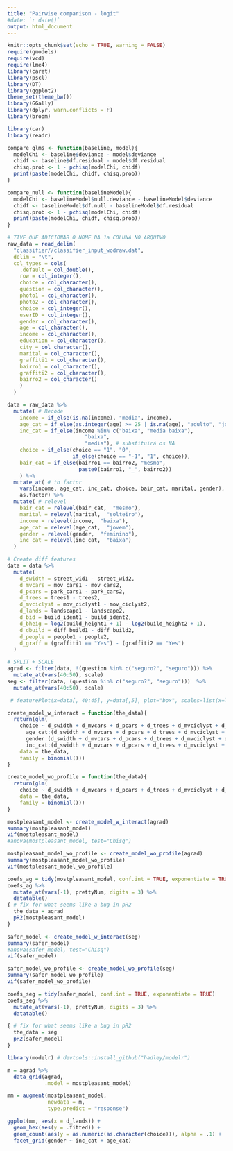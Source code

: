 ```yaml
---
title: "Pairwise comparison - logit"
#date: `r date()`
output: html_document
---
```


```r
knitr::opts_chunk$set(echo = TRUE, warning = FALSE)
require(gmodels)
require(vcd)
require(lme4)
library(caret)
library(pscl)
library(DT)
library(ggplot2)
theme_set(theme_bw())
library(GGally)
library(dplyr, warn.conflicts = F)
library(broom)

library(car)
library(readr)
```

```r
compare_glms <- function(baseline, model){
  modelChi <- baseline$deviance - model$deviance
  chidf <- baseline$df.residual - model$df.residual
  chisq.prob <- 1 - pchisq(modelChi, chidf)
  print(paste(modelChi, chidf, chisq.prob))
}

compare_null <- function(baselineModel){
  modelChi <- baselineModel$null.deviance - baselineModel$deviance
  chidf <- baselineModel$df.null - baselineModel$df.residual
  chisq.prob <- 1 - pchisq(modelChi, chidf)
  print(paste(modelChi, chidf, chisq.prob))
}
```


```r
# TIVE QUE ADICIONAR O NOME DA 1a COLUNA NO ARQUIVO
raw_data = read_delim(
  "classifier//classifier_input_wodraw.dat",
  delim = "\t",
  col_types = cols(
    .default = col_double(),
    row = col_integer(),
    choice = col_character(),
    question = col_character(),
    photo1 = col_character(),
    photo2 = col_character(),
    choice = col_integer(),
    userID = col_integer(),
    gender = col_character(),
    age = col_character(),
    income = col_character(),
    education = col_character(),
    city = col_character(),
    marital = col_character(),
    graffiti1 = col_character(),
    bairro1 = col_character(),
    graffiti2 = col_character(),
    bairro2 = col_character()
    )
  )

```

```r
data = raw_data %>% 
  mutate( # Recode
    income = if_else(is.na(income), "media", income),
    age_cat = if_else(as.integer(age) >= 25 | is.na(age), "adulto", "jovem"),
    inc_cat = if_else(income %in% c("baixa", "media baixa"),
                         "baixa", 
                         "media"), # substituirá os NA
    choice = if_else(choice == "1", "0", 
                     if_else(choice == "-1", "1", choice)), 
    bair_cat = if_else(bairro1 == bairro2, "mesmo", 
                       paste0(bairro1, "_", bairro2))    
    ) %>% 
  mutate_at( # to factor
    vars(income, age_cat, inc_cat, choice, bair_cat, marital, gender),
    as.factor) %>% 
  mutate( # relevel
    bair_cat = relevel(bair_cat,  "mesmo"),
    marital = relevel(marital,  "solteiro"),
    income = relevel(income,  "baixa"),
    age_cat = relevel(age_cat,  "jovem"),
    gender = relevel(gender,  "feminino"),
    inc_cat = relevel(inc_cat,  "baixa")
  ) 

# Create diff features
data = data %>%
  mutate(
    d_swidth = street_wid1 - street_wid2,
    d_mvcars = mov_cars1 - mov_cars2,
    d_pcars = park_cars1 - park_cars2,
    d_trees = trees1 - trees2,
    d_mvciclyst = mov_ciclyst1 - mov_ciclyst2,
    d_lands = landscape1 - landscape2,
    d_bid = build_ident1 - build_ident2,
    d_bheig = log2(build_height1 + 1) - log2(build_height2 + 1),
    d_dbuild = diff_build1 - diff_build2,
    d_people = people1 - people2,
    d_graff = (graffiti1 == "Yes") - (graffiti2 == "Yes")
  )

# SPLIT + SCALE
agrad <- filter(data, !(question %in% c("seguro?", "seguro"))) %>% 
  mutate_at(vars(40:50), scale)
seg <- filter(data, (question %in% c("seguro?", "seguro")))  %>% 
  mutate_at(vars(40:50), scale)
```

```r
 # featurePlot(x=data[, 40:45], y=data[,5], plot="box", scales=list(x=list(relation="free"), y=list(relation="free")), auto.key=list(columns=2))
```

```r
create_model_w_interact = function(the_data){
  return(glm(
    choice ~ d_swidth + d_mvcars + d_pcars + d_trees + d_mvciclyst + d_lands + d_bid + d_bheig + d_dbuild + d_people + d_graff + bair_cat + 
      age_cat:(d_swidth + d_mvcars + d_pcars + d_trees + d_mvciclyst + d_lands + d_bid + d_bheig + d_dbuild + d_people + d_graff) + 
      gender:(d_swidth + d_mvcars + d_pcars + d_trees + d_mvciclyst + d_lands + d_bid + d_bheig + d_dbuild + d_people + d_graff) + 
      inc_cat:(d_swidth + d_mvcars + d_pcars + d_trees + d_mvciclyst + d_lands + d_bid + d_bheig + d_dbuild + d_people + d_graff),
    data = the_data,
    family = binomial()))
}

create_model_wo_profile = function(the_data){
  return(glm(
    choice ~ d_swidth + d_mvcars + d_pcars + d_trees + d_mvciclyst + d_lands + d_bid + d_bheig + d_dbuild + d_people + d_graff + bair_cat,
    data = the_data,
    family = binomial()))
}
```

```r
mostpleasant_model <- create_model_w_interact(agrad)
summary(mostpleasant_model)
vif(mostpleasant_model)
#anova(mostpleasant_model, test="Chisq")

mostpleasant_model_wo_profile <- create_model_wo_profile(agrad)
summary(mostpleasant_model_wo_profile)
vif(mostpleasant_model_wo_profile)

coefs_ag = tidy(mostpleasant_model, conf.int = TRUE, exponentiate = TRUE) 
coefs_ag %>% 
  mutate_at(vars(-1), prettyNum, digits = 3) %>% 
  datatable()
{ # fix for what seems like a bug in pR2
  the_data = agrad
  pR2(mostpleasant_model)
}
```

```r
safer_model <- create_model_w_interact(seg)
summary(safer_model)
#anova(safer_model, test="Chisq")
vif(safer_model)

safer_model_wo_profile <- create_model_wo_profile(seg)
summary(safer_model_wo_profile)
vif(safer_model_wo_profile)

coefs_seg = tidy(safer_model, conf.int = TRUE, exponentiate = TRUE) 
coefs_seg %>% 
  mutate_at(vars(-1), prettyNum, digits = 3) %>% 
  datatable()

{ # fix for what seems like a bug in pR2
  the_data = seg
  pR2(safer_model)
}
```

```r
library(modelr) # devtools::install_github("hadley/modelr")

m = agrad %>%
  data_grid(agrad, 
            .model = mostpleasant_model)

mm = augment(mostpleasant_model,
             newdata = m,
             type.predict = "response")

ggplot(mm, aes(x = d_lands)) + 
  geom_hex(aes(y = .fitted)) +  
  geom_count(aes(y = as.numeric(as.character(choice))), alpha = .1) + 
  facet_grid(gender ~ inc_cat + age_cat) 

```

